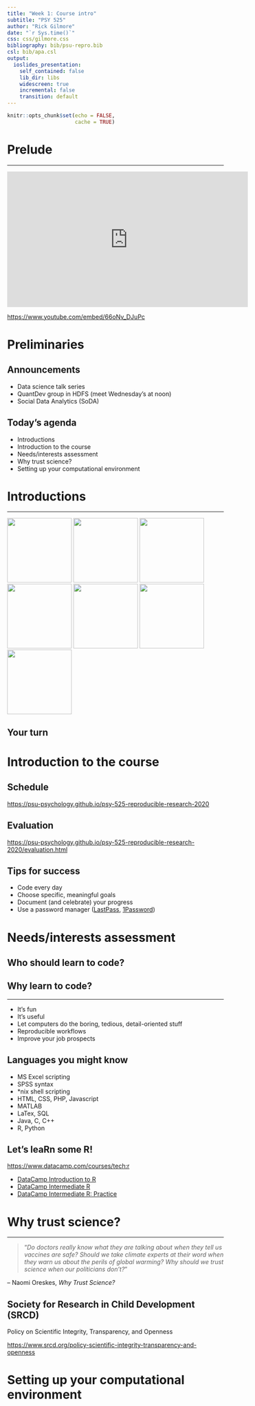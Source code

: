 ```yaml
---
title: "Week 1: Course intro"
subtitle: "PSY 525"
author: "Rick Gilmore"
date: "`r Sys.time()`"
css: css/gilmore.css
bibliography: bib/psu-repro.bib
csl: bib/apa.csl
output: 
  ioslides_presentation:
    self_contained: false
    lib_dir: libs
    widescreen: true
    incremental: false
    transition: default
---
```


```r
knitr::opts_chunk$set(echo = FALSE,
                      cache = TRUE)
```

# Prelude

---

<iframe width="560" height="315" src="https://www.youtube.com/embed/66oNv_DJuPc" frameborder="0" allow="accelerometer; autoplay; encrypted-media; gyroscope; picture-in-picture" allowfullscreen></iframe>

<https://www.youtube.com/embed/66oNv_DJuPc>

# Preliminaries

## Announcements

- Data science talk series
- QuantDev group in HDFS (meet Wednesday's at noon)
- Social Data Analytics (SoDA)

## Today's agenda

- Introductions
- Introduction to the course
- Needs/interests assessment
- Why trust science?
- Setting up your computational environment

# Introductions

---

<img src="https://upload.wikimedia.org/wikipedia/commons/thumb/0/0b/DenverCP.JPG/266px-DenverCP.JPG" height=150px/>
<img src="http://watson.brown.edu/ds/sites/all/themes/ds/img/header/brown_large.png" height=150px/>
<img src="https://www.wheretraveler.com/sites/default/files/styles/wt17_promoted/public/WashingtonDC-shutterstock_93633676.jpg?itok=IT7CL9PU" height=150px/>
<img src="https://ai.cs.cmu.edu/sites/default/files/CMU.png" height=150px/>
<img src="http://onwardstate.com/wp-content/uploads/2014/10/93" height=150px/>
<img src="img/sleic.jpg" height=150px/></br>
<img src="https://nyu.databrary.org/web/images/logo/databrary-nav.svg" height=150px>

## Your turn

# Introduction to the course

## Schedule

<https://psu-psychology.github.io/psy-525-reproducible-research-2020>

## Evaluation

<https://psu-psychology.github.io/psy-525-reproducible-research-2020/evaluation.html>

## Tips for success

- Code every day
- Choose specific, meaningful goals
- Document (and celebrate) your progress
- Use a password manager ([LastPass](https://www.lastpass.com), [1Password](https://1password.com))

# Needs/interests assessment

## Who should learn to code?

## Why learn to code?

---

- It's fun
- It's useful
- Let computers do the boring, tedious, detail-oriented stuff
- Reproducible workflows
- Improve your job prospects

## Languages you might know

- MS Excel scripting
- SPSS syntax
- *nix shell scripting
- HTML, CSS, PHP, Javascript
- MATLAB
- LaTex, SQL
- Java, C, C++
- R, Python

## Let's leaRn some R!

<https://www.datacamp.com/courses/tech:r>

- [DataCamp Introduction to R](https://www.datacamp.com/courses/free-introduction-to-r)
- [DataCamp Intermediate R](https://www.datacamp.com/courses/intermediate-r)
- [DataCamp Intermediate R: Practice](https://www.datacamp.com/courses/intermediate-r-practice)

# Why trust science?

---

>"*Do doctors really know what they are talking about when they tell us vaccines are safe? Should we take climate experts at their word when they warn us about the perils of global warming? Why should we trust science when our politicians don't?*"

-- Naomi Oreskes, *Why Trust Science?*

## Society for Research in Child Development (SRCD)

Policy on Scientific Integrity, Transparency, and Openness

<https://www.srcd.org/policy-scientific-integrity-transparency-and-openness>

# Setting up your computational environment
